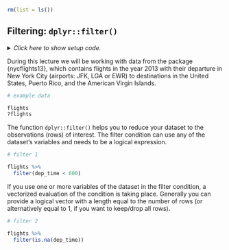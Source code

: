 ```r
rm(list = ls())
```


## Filtering: `dplyr::filter()`

<details><summary>*Click here to show setup code.*</summary>
```r
### Filtering: `dplyr::filter()`

```
```r
library(tidyverse)
library(nycflights13)

library(conflicted)
conflict_prefer("filter", "dplyr")
```
</details>

During this lecture we will be working with data from the package {nycflights13}, which contains flights in the year 2013 with their departure in New York City (airports: JFK, LGA or EWR) to destinations in the United States, Puerto Rico, and the American Virgin Islands.

```r
# example data
```
```r
flights
?flights
```

The function `dplyr::filter()` helps you to reduce your dataset to the observations (rows) of interest.
The filter condition can use any of the dataset's variables and needs to be a logical expression.

```r
# filter 1
```
```r
flights %>%
  filter(dep_time < 600)
```

If you use one or more variables of the dataset in the filter condition, a vectorized evaluation of the condition is taking place.
Generally you can provide a logical vector with a length equal to the number of rows (or alternatively equal to 1, if you want to keep/drop all rows).

```r
# filter 2
```
```r
flights %>%
  filter(is.na(dep_time))
```
